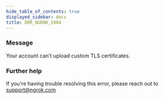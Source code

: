 ```yaml
---
hide_table_of_contents: true
displayed_sidebar: docs
title: ERR_NGROK_1904
---
```




### Message

Your account can't upload custom TLS certificates.

<ErrorDetails error="err_ngrok_1904" />

### Further help

If you're having trouble resolving this error, please reach out to [support@ngrok.com](mailto:support@ngrok.com?subject=Help%20with%20ERR_NGROK_1904)
